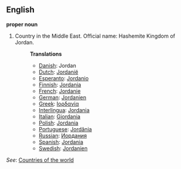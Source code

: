 ==English==

'''proper noun'''

# Country in the Middle East. Official name: Hashemite Kingdom of Jordan.
#:'''Translations'''
#:*[[Danish]]: Jordan
#:*[[Dutch]]: [[Jordanië]]
#:*[[Esperanto]]: [[Jordanio]]
#:*[[Finnish]]: [[Jordania]]
#:*[[French]]: [[Jordanie]]
#:*[[German]]: [[Jordanien]]
#:*[[Greek]]: [[Ιορδανία]]
#:*[[Interlingua]]: [[Jordania]]
#:*[[Italian]]: [[Giordania]]
#:*[[Polish]]: [[Jordania]]
#:*[[Portuguese]]: [[Jordânia]]
#:*[[Russian]]: [[Иордания]]
#:*[[Spanish]]: [[Jordania]]
#:*[[Swedish]]: [[Jordanien]]

''See'': [[Countries of the world]]